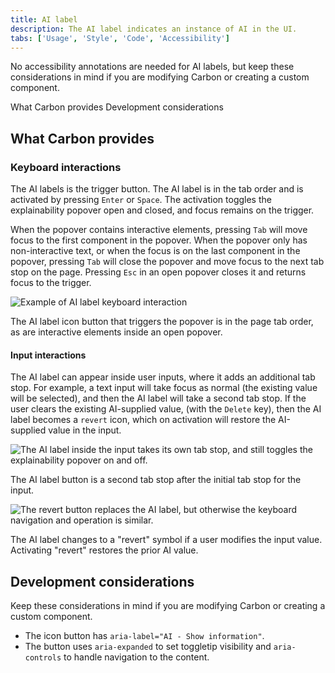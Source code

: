 ```yaml
---
title: AI label
description: The AI label indicates an instance of AI in the UI.
tabs: ['Usage', 'Style', 'Code', 'Accessibility']
---
```



<PageDescription>

No accessibility annotations are needed for AI labels, but keep these
considerations in mind if you are modifying Carbon or creating a custom
component.

</PageDescription>

<AnchorLinks>

<AnchorLink>What Carbon provides</AnchorLink>
<AnchorLink>Development considerations</AnchorLink>

</AnchorLinks>

## What Carbon provides

### Keyboard interactions

The AI labels is the trigger button. The AI label is in the tab order and is
activated by pressing `Enter` or `Space`. The activation toggles the
explainability popover open and closed, and focus remains on the trigger.

When the popover contains interactive elements, pressing `Tab` will move focus
to the first component in the popover. When the popover only has non-interactive
text, or when the focus is on the last component in the popover, pressing `Tab`
will close the popover and move focus to the next tab stop on the page. Pressing
`Esc` in an open popover closes it and returns focus to the trigger.

<Row>
<Column colLg={12}>

![Example of AI label keyboard interaction](images/ai-label-accessibility-1.png)

</Column>
</Row>

<Caption>
  The AI label icon button that triggers the popover is in the page tab order,
  as are interactive elements inside an open popover.
</Caption>

#### Input interactions

The AI label can appear inside user inputs, where it adds an additional tab
stop. For example, a text input will take focus as normal (the existing value
will be selected), and then the AI label will take a second tab stop. If the
user clears the existing AI-supplied value, (with the `Delete` key), then the AI
label becomes a `revert` icon, which on activation will restore the AI-supplied
value in the input.

<Row>
<Column colLg={8}>

![The AI label inside the input takes its own tab stop, and still toggles the explainability popover on and off.](images/ai-label-accessibility-3.png)

<Caption>
  The AI label button is a second tab stop after the initial tab stop for the
  input.
</Caption>

</Column>
</Row>

<Row>
<Column colLg={8}>

![The revert button replaces the AI label, but otherwise the keyboard navigation and operation is similar.](images/ai-label-accessibility-4.png)

</Column>
</Row>

<Caption>
  The AI label changes to a "revert" symbol if a user modifies the input value.
  Activating "revert" restores the prior AI value.
</Caption>

## Development considerations

Keep these considerations in mind if you are modifying Carbon or creating a
custom component.

- The icon button has `aria-label="AI - Show information"`.
- The button uses `aria-expanded` to set toggletip visibility and
  `aria-controls` to handle navigation to the content.

<A11yStatus layout="table" components="AI label" />

